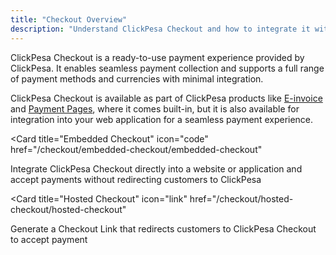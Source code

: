 ```yaml
---
title: "Checkout Overview"
description: "Understand ClickPesa Checkout and how to integrate it with your application"
---
```



ClickPesa Checkout is a ready-to-use payment experience provided by ClickPesa.
It enables seamless payment collection and supports a full range of payment methods and currencies with minimal integration.

ClickPesa Checkout is available as part of ClickPesa products like [E-invoice](#) and [Payment Pages](#), where it comes built-in, but it is also available for integration into your web application for a seamless payment experience.


<CardGroup cols={2}>

<Card
   title="Embedded Checkout"
   icon="code"
   href="/checkout/embedded-checkout/embedded-checkout"
>
Integrate ClickPesa Checkout directly into a website or application and accept payments without redirecting customers to ClickPesa
</Card>

<Card
   title="Hosted Checkout"
   icon="link"
   href="/checkout/hosted-checkout/hosted-checkout"
>
Generate a Checkout Link that redirects customers to ClickPesa Checkout to accept payment
</Card>

</CardGroup>

